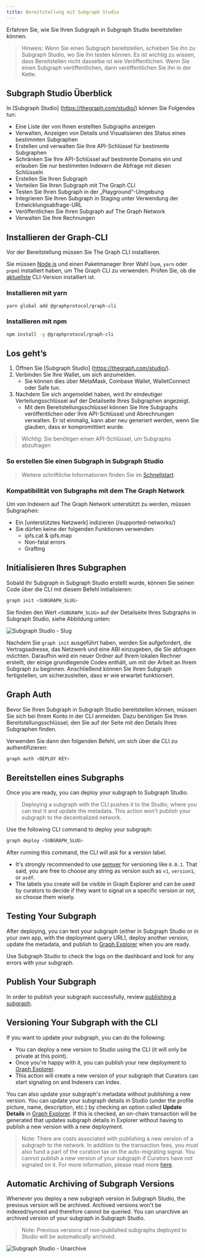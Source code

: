 ```yaml
---
title: Bereitstellung mit Subgraph Studio
---
```


Erfahren Sie, wie Sie Ihren Subgraph in Subgraph Studio bereitstellen können.

> Hinweis: Wenn Sie einen Subgraph bereitstellen, schieben Sie ihn zu Subgraph Studio, wo Sie ihn testen können. Es ist wichtig zu wissen, dass Bereitstellen nicht dasselbe ist wie Veröffentlichen. Wenn Sie einen Subgraph veröffentlichen, dann veröffentlichen Sie ihn in der Kette.

## Subgraph Studio Überblick

In [Subgraph Studio] (https://thegraph.com/studio/) können Sie Folgendes tun:

- Eine Liste der von Ihnen erstellten Subgraphs anzeigen
- Verwalten, Anzeigen von Details und Visualisieren des Status eines bestimmten Subgraphen
- Erstellen und verwalten Sie Ihre API-Schlüssel für bestimmte Subgraphen
- Schränken Sie Ihre API-Schlüssel auf bestimmte Domains ein und erlauben Sie nur bestimmten Indexern die Abfrage mit diesen Schlüsseln
- Erstellen Sie Ihren Subgraph
- Verteilen Sie Ihren Subgraph mit The Graph CLI
- Testen Sie Ihren Subgraph in der „Playground“-Umgebung
- Integrieren Sie Ihren Subgraph in Staging unter Verwendung der Entwicklungsabfrage-URL
- Veröffentlichen Sie Ihren Subgraph auf The Graph Network
- Verwalten Sie Ihre Rechnungen

## Installieren der Graph-CLI

Vor der Bereitstellung müssen Sie The Graph CLI installieren.

Sie müssen [Node.js](https://nodejs.org/) und einen Paketmanager Ihrer Wahl (`npm`, `yarn` oder `pnpm`) installiert haben, um The Graph CLI zu verwenden. Prüfen Sie, ob die [aktuellste](https://github.com/graphprotocol/graph-tooling/releases?q=%40graphprotocol%2Fgraph-cli&expanded=true) CLI-Version installiert ist.

### Installieren mit yarn

```bash
yarn global add @graphprotocol/graph-cli
```

### Installieren mit npm

```bash
npm install -g @graphprotocol/graph-cli
```

## Los geht’s

1. Öffnen Sie [Subgraph Studio] (https://thegraph.com/studio/).
2. Verbinden Sie Ihre Wallet, um sich anzumelden.
   - Sie können dies über MetaMask, Coinbase Wallet, WalletConnect oder Safe tun.
3. Nachdem Sie sich angemeldet haben, wird Ihr eindeutiger Verteilungsschlüssel auf der Detailseite Ihres Subgraphen angezeigt.
   - Mit dem Bereitstellungsschlüssel können Sie Ihre Subgraphs veröffentlichen oder Ihre API-Schlüssel und Abrechnungen verwalten. Er ist einmalig, kann aber neu generiert werden, wenn Sie glauben, dass er kompromittiert wurde.

> Wichtig: Sie benötigen einen API-Schlüssel, um Subgraphs abzufragen

### So erstellen Sie einen Subgraph in Subgraph Studio

<VideoEmbed youtube="nGIFuC69bSA" />

> Weitere schriftliche Informationen finden Sie im [Schnellstart](/subgraphs/quick-start/).

### Kompatibilität von Subgraphs mit dem The Graph Network

Um von Indexern auf The Graph Network unterstützt zu werden, müssen Subgraphen:

- Ein [unterstütztes Netzwerk] indizieren (/supported-networks/)
- Sie dürfen keine der folgenden Funktionen verwenden:
  - ipfs.cat & ipfs.map
  - Non-fatal errors
  - Grafting

## Initialisieren Ihres Subgraphen

Sobald Ihr Subgraph in Subgraph Studio erstellt wurde, können Sie seinen Code über die CLI mit diesem Befehl initialisieren:

```bash
graph init <SUBGRAPH_SLUG>
```

Sie finden den Wert `<SUBGRAPH_SLUG>` auf der Detailseite Ihres Subgraphs in Subgraph Studio, siehe Abbildung unten:

![Subgraph Studio - Slug](/img/doc-subgraph-slug.png)

Nachdem Sie `graph init` ausgeführt haben, werden Sie aufgefordert, die Vertragsadresse, das Netzwerk und eine ABI einzugeben, die Sie abfragen möchten. Daraufhin wird ein neuer Ordner auf Ihrem lokalen Rechner erstellt, der einige grundlegende Codes enthält, um mit der Arbeit an Ihrem Subgraph zu beginnen. Anschließend können Sie Ihren Subgraph fertigstellen, um sicherzustellen, dass er wie erwartet funktioniert.

## Graph Auth

Bevor Sie Ihren Subgraph in Subgraph Studio bereitstellen können, müssen Sie sich bei Ihrem Konto in der CLI anmelden. Dazu benötigen Sie Ihren Bereitstellungsschlüssel, den Sie auf der Seite mit den Details Ihres Subgraphen finden.

Verwenden Sie dann den folgenden Befehl, um sich über die CLI zu authentifizieren:

```bash
graph auth <DEPLOY KEY>
```

## Bereitstellen eines Subgraphs

Once you are ready, you can deploy your subgraph to Subgraph Studio.

> Deploying a subgraph with the CLI pushes it to the Studio, where you can test it and update the metadata. This action won't publish your subgraph to the decentralized network.

Use the following CLI command to deploy your subgraph:

```bash
graph deploy <SUBGRAPH_SLUG>
```

After running this command, the CLI will ask for a version label.

- It's strongly recommended to use [semver](https://semver.org/) for versioning like `0.0.1`. That said, you are free to choose any string as version such as `v1`, `version1`, or `asdf`.
- The labels you create will be visible in Graph Explorer and can be used by curators to decide if they want to signal on a specific version or not, so choose them wisely.

## Testing Your Subgraph

After deploying, you can test your subgraph (either in Subgraph Studio or in your own app, with the deployment query URL), deploy another version, update the metadata, and publish to [Graph Explorer](https://thegraph.com/explorer) when you are ready.

Use Subgraph Studio to check the logs on the dashboard and look for any errors with your subgraph.

## Publish Your Subgraph

In order to publish your subgraph successfully, review [publishing a subgraph](/subgraphs/developing/publishing/publishing-a-subgraph/).

## Versioning Your Subgraph with the CLI

If you want to update your subgraph, you can do the following:

- You can deploy a new version to Studio using the CLI (it will only be private at this point).
- Once you're happy with it, you can publish your new deployment to [Graph Explorer](https://thegraph.com/explorer).
- This action will create a new version of your subgraph that Curators can start signaling on and Indexers can index.

You can also update your subgraph's metadata without publishing a new version. You can update your subgraph details in Studio (under the profile picture, name, description, etc.) by checking an option called **Update Details** in [Graph Explorer](https://thegraph.com/explorer). If this is checked, an on-chain transaction will be generated that updates subgraph details in Explorer without having to publish a new version with a new deployment.

> Note: There are costs associated with publishing a new version of a subgraph to the network. In addition to the transaction fees, you must also fund a part of the curation tax on the auto-migrating signal. You cannot publish a new version of your subgraph if Curators have not signaled on it. For more information, please read more [here](/resources/roles/curating/).

## Automatic Archiving of Subgraph Versions

Whenever you deploy a new subgraph version in Subgraph Studio, the previous version will be archived. Archived versions won't be indexed/synced and therefore cannot be queried. You can unarchive an archived version of your subgraph in Subgraph Studio.

> Note: Previous versions of non-published subgraphs deployed to Studio will be automatically archived.

![Subgraph Studio - Unarchive](/img/Unarchive.png)
